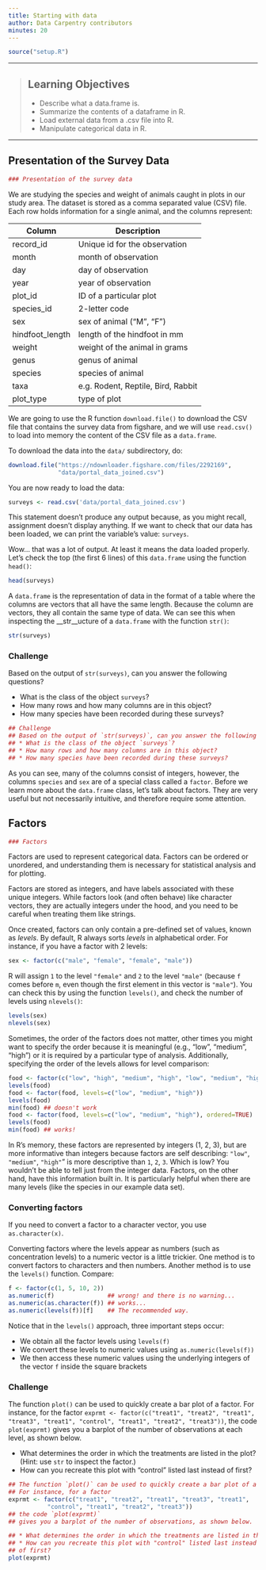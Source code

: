 ```yaml
---
title: Starting with data
author: Data Carpentry contributors
minutes: 20
---
```


```r
source("setup.R")
```

------------

> ## Learning Objectives
>
> * Describe what a data.frame is.
> * Summarize the contents of a dataframe in R.
> * Load external data from a .csv file into R.
> * Manipulate categorical data in R.

------------

## Presentation of the Survey Data

```r
### Presentation of the survey data
```

We are studying the species and weight of animals caught in plots in our study
area. The dataset is stored as a comma separated value (CSV) file.
Each row holds information for a single animal, and the columns represent:

| Column           | Description                        |
|------------------|------------------------------------|
| record\_id       | Unique id for the observation      |
| month            | month of observation               |
| day              | day of observation                 |
| year             | year of observation                |
| plot\_id         | ID of a particular plot            |
| species\_id      | 2-letter code                      |
| sex              | sex of animal ("M", "F")           |
| hindfoot\_length | length of the hindfoot in mm       |
| weight           | weight of the animal in grams      |
| genus            | genus of animal                    |
| species          | species of animal                  |
| taxa             | e.g. Rodent, Reptile, Bird, Rabbit |
| plot\_type       | type of plot                       |

We are going to use the R function `download.file()` to download the CSV file
that contains the survey data from figshare, and we will use `read.csv()` to
load into memory the content of the CSV file as a `data.frame`.

To download the data into the `data/` subdirectory, do:

```r
download.file("https://ndownloader.figshare.com/files/2292169",
              "data/portal_data_joined.csv")
```

You are now ready to load the data:

```r
surveys <- read.csv('data/portal_data_joined.csv')
```

This statement doesn't produce any output because, as you might recall,
assignment doesn't display anything. If we want to check that our data has been
loaded, we can print the variable's value: `surveys`.

Wow... that was a lot of output. At least it means the data loaded
properly. Let's check the top (the first 6 lines) of this `data.frame` using the
function `head()`:

```r
head(surveys)
```

A `data.frame` is the representation of data in the format of a table where the
columns are vectors that all have the same length. Because the column are
vectors, they all contain the same type of data. We can see this when inspecting
the __str__ucture of a `data.frame` with the function `str()`:

```r
str(surveys)
```

### Challenge

Based on the output of `str(surveys)`, can you answer the following questions?

* What is the class of the object `surveys`?
* How many rows and how many columns are in this object?
* How many species have been recorded during these surveys?

```r

## Challenge
## Based on the output of `str(surveys)`, can you answer the following questions?
## * What is the class of the object `surveys`?
## * How many rows and how many columns are in this object?
## * How many species have been recorded during these surveys?

```

<!---
```r
## Answers
##
## * class: data frame
## * how many rows: 34786,  how many columns: 13
## * how many species: 48
```
--->

As you can see, many of the columns consist of integers, however, the columns
`species` and `sex` are of a special class called a `factor`. Before we learn
more about the `data.frame` class, let's talk about factors. They are very
useful but not necessarily intuitive, and therefore require some attention.


## Factors

```r
### Factors
```

Factors are used to represent categorical data. Factors can be ordered or
unordered, and understanding them is necessary for statistical analysis and for
plotting.

Factors are stored as integers, and have labels associated with these unique
integers. While factors look (and often behave) like character vectors, they are
actually integers under the hood, and you need to be careful when treating them
like strings.

Once created, factors can only contain a pre-defined set of values, known as
*levels*. By default, R always sorts *levels* in alphabetical order. For
instance, if you have a factor with 2 levels:

```r
sex <- factor(c("male", "female", "female", "male"))
```

R will assign `1` to the level `"female"` and `2` to the level `"male"` (because
`f` comes before `m`, even though the first element in this vector is
`"male"`). You can check this by using the function `levels()`, and check the
number of levels using `nlevels()`:

```r
levels(sex)
nlevels(sex)
```

Sometimes, the order of the factors does not matter, other times you might want
to specify the order because it is meaningful (e.g., "low", "medium", "high") or
it is required by a particular type of analysis. Additionally, specifying the
order of the levels allows for level comparison:

```r
food <- factor(c("low", "high", "medium", "high", "low", "medium", "high"))
levels(food)
food <- factor(food, levels=c("low", "medium", "high"))
levels(food)
min(food) ## doesn't work
food <- factor(food, levels=c("low", "medium", "high"), ordered=TRUE)
levels(food)
min(food) ## works!
```

In R's memory, these factors are represented by integers (1, 2, 3), but are more
informative than integers because factors are self describing: `"low"`,
`"medium"`, `"high"`" is more descriptive than `1`, `2`, `3`. Which is low?  You
wouldn't be able to tell just from the integer data. Factors, on the other hand,
have this information built in. It is particularly helpful when there are many
levels (like the species in our example data set).

### Converting factors

If you need to convert a factor to a character vector, you use
`as.character(x)`.

Converting factors where the levels appear as numbers (such as concentration
levels) to a numeric vector is a little trickier.  One method is to convert
factors to characters and then numbers.  Another method is to use the `levels()`
function. Compare:

```r
f <- factor(c(1, 5, 10, 2))
as.numeric(f)               ## wrong! and there is no warning...
as.numeric(as.character(f)) ## works...
as.numeric(levels(f))[f]    ## The recommended way.
```

Notice that in the `levels()` approach, three important steps occur:

* We obtain all the factor levels using `levels(f)`
* We convert these levels to numeric values using `as.numeric(levels(f))`
* We then access these numeric values using the underlying integers of the
  vector `f` inside the square brackets

### Challenge

The function `plot()` can be used to quickly create a bar plot of a factor. For instance, for the factor
`exprmt <- factor(c("treat1", "treat2", "treat1", "treat3", "treat1", "control", "treat1", "treat2", "treat3"))`, the code `plot(exprmt)`
gives you a barplot of the number of observations at each level, as shown
below.

* What determines the order in which the treatments are listed in the plot? (Hint: use `str` to inspect the factor.)
* How can you recreate this plot with "control" listed last instead
of first?


```r
## The function `plot()` can be used to quickly create a bar plot of a factor.
## For instance, for a factor
exprmt <- factor(c("treat1", "treat2", "treat1", "treat3", "treat1",
		   "control", "treat1", "treat2", "treat3"))
## the code `plot(exprmt)`
## gives you a barplot of the number of observations, as shown below.

## * What determines the order in which the treatments are listed in the plot?
## * How can you recreate this plot with "control" listed last instead
## of first?
plot(exprmt)
```


<!---
```r
## Answers
##
## * The treatments are listed in alphabetical order because they are factors.
## * By redefining the order of the levels
exprmt <- factor(exprmt, levels=c("treat1", "treat2", "treat3", "control"))
plot(exprmt)
```
--->

